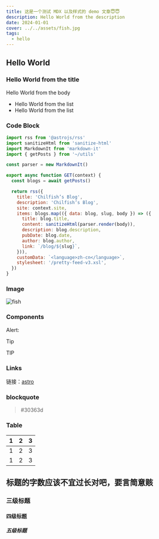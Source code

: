 ```yaml
---
title: 这是一个测试 MDX 以及样式的 demo 文章😇😇
description: Hello World from the description
date: 2024-01-01
cover: ../../assets/fish.jpg
tags:
  - hello
---
```


## Hello World

### Hello World from the title

Hello World from the body

- Hello World from the list
- Hello World from the list

### Code Block

```js title="pages/rss.xml.js"
import rss from '@astrojs/rss'
import sanitizeHtml from 'sanitize-html'
import MarkdownIt from 'markdown-it'
import { getPosts } from '~/utils'

const parser = new MarkdownIt()

export async function GET(context) {
  const blogs = await getPosts()

  return rss({
    title: 'Chilfish’s Blog',
    description: 'Chilfish’s Blog',
    site: context.site,
    items: blogs.map(({ data: blog, slug, body }) => ({
      title: blog.title,
      content: sanitizeHtml(parser.render(body)),
      description: blog.description,
      pubDate: blog.date,
      author: blog.author,
      link: `/blog/${slug}`,
    })),
    customData: `<language>zh-cn</language>`,
    stylesheet: '/pretty-feed-v3.xsl',
  })
}
```

### Image

![fish](@assets/fish.jpg)

### Components

Alert:

<Alert
  type='tip'
  text='hello'
/>

> [!TIP]
> TIP

### Links

链接：[astro](https://astro.build/)

### blockquote

> #30363d

### Table

|  1  |  2  |  3  |
| :-: | :-: | :-: |
|  1  |  2  |  3  |
|  1  |  2  |  3  |


## 标题的字数应该不宜过长对吧，要言简意赅

### 三级标题

#### 四级标题

##### 五级标题
